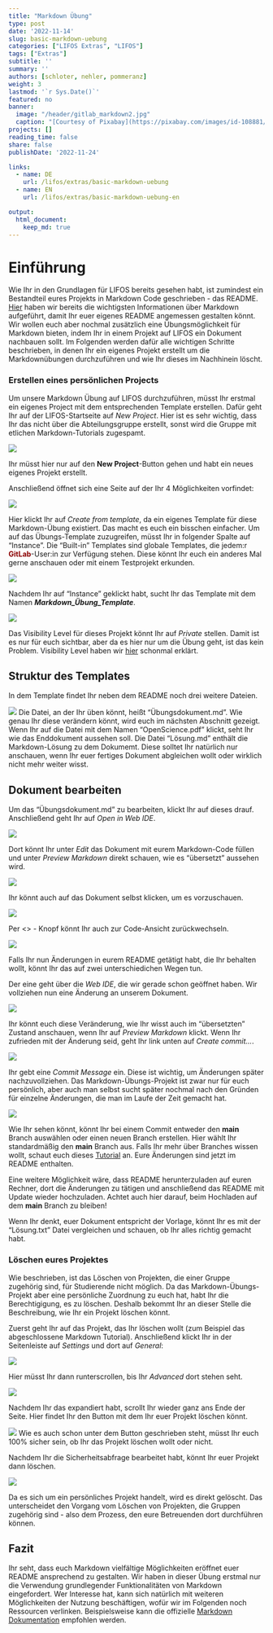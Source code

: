 ```yaml
---
title: "Markdown Übung" 
type: post
date: '2022-11-14' 
slug: basic-markdown-uebung
categories: ["LIFOS Extras", "LIFOS"] 
tags: ["Extras"] 
subtitle: ''
summary: '' 
authors: [schloter, nehler, pommeranz] 
weight: 3
lastmod: '`r Sys.Date()`'
featured: no
banner:
  image: "/header/gitlab_markdown2.jpg"
  caption: "[Courtesy of Pixabay](https://pixabay.com/images/id-108881/)"
projects: []
reading_time: false
share: false
publishDate: '2022-11-24'

links:
  - name: DE
    url: /lifos/extras/basic-markdown-uebung
  - name: EN
    url: /lifos/extras/basic-markdown-uebung-en

output:
  html_document:
    keep_md: true
---
```


# Einführung   
  
Wie Ihr in den Grundlagen für LIFOS bereits gesehen habt, ist zumindest ein Bestandteil eures Projekts in Markdown Code geschrieben - das README. [Hier](/post/eigenesprojekt/#Markdown) haben wir bereits die wichtigsten Informationen über Markdown aufgeführt, damit Ihr euer eigenes README angemessen gestalten könnt. Wir wollen euch aber nochmal zusätzlich eine Übungsmöglichkeit für Markdown bieten, indem Ihr in einem Projekt auf LIFOS ein Dokument nachbauen sollt. Im Folgenden werden dafür alle wichtigen Schritte beschrieben, in denen Ihr ein eigenes Projekt erstellt um die Markdownübungen durchzuführen und wie Ihr dieses im Nachhinein löscht. 

### Erstellen eines persönlichen Projects 

Um unsere Markdown Übung auf LIFOS durchzuführen, müsst Ihr erstmal ein eigenes Project mit dem entsprechenden Template erstellen. Dafür geht Ihr auf der LIFOS-Startseite auf *New Project*. Hier ist es sehr wichtig, dass Ihr das nicht über die Abteilungsgruppe erstellt, sonst wird die Gruppe mit etlichen Markdown-Tutorials zugespamt.

![](../grundlagen/gitlaborientierung_newproject.png)

Ihr müsst hier nur auf den **New Project**-Button gehen und habt ein neues eigenes Projekt erstellt. 

Anschließend öffnet sich eine Seite auf der Ihr 4 Möglichkeiten vorfindet: 

![](../grundlagen/gitlaborientierung_newprojectoptions.png) 

Hier klickt Ihr auf *Create from template*, da ein eigenes Template für diese Markdown-Übung existiert. Das macht es euch ein bisschen einfacher. Um auf das Übungs-Template zuzugreifen, müsst Ihr in folgender Spalte auf "Instance". Die "Built-in" Templates sind globale Templates, die jedem:r <span style="color: darkred;">**GitLab**</span>-User:in zur Verfügung stehen. Diese könnt Ihr euch ein anderes Mal gerne anschauen oder mit einem Testprojekt erkunden. 

![](../grundlagen/gitlaborientierung_newprojectinstance.png) 

Nachdem Ihr auf "Instance" geklickt habt, sucht Ihr das Template mit dem Namen **_Markdown_Übung_Template_**. 
 
![](../grundlagen/gitlaborientierung_markdownInstanceTemplate.png) 

Das Visibility Level für dieses Projekt könnt Ihr auf *Private* stellen. Damit ist es nur für euch sichtbar, aber da es hier nur um die Übung geht, ist das kein Problem. Visibility Level haben wir [hier](/lifos/grundlagen/eigenesprojekt#visibility-levels) schonmal erklärt.

## Struktur des Templates

In dem Template findet Ihr neben dem README noch drei weitere Dateien. 

![](../grundlagen/gitlaborientierung_uebungtemplate.png) 
Die Datei, an der Ihr üben könnt, heißt "Übungsdokument.md". Wie genau Ihr diese verändern könnt, wird euch im nächsten Abschnitt gezeigt. Wenn Ihr auf die Datei mit dem Namen "OpenScience.pdf" klickt, seht Ihr wie das Enddokument aussehen soll. Die Datei "Lösung.md" enthält die Markdown-Lösung zu dem Dokumemt. Diese solltet Ihr natürlich nur anschauen, wenn Ihr euer fertiges Dokument abgleichen wollt oder wirklich nicht mehr weiter wisst. 

<!-- Warum hast du die Lösung nicht auch in einem Markdown Dokument? hab ich versucht, allerdings "übersetzt" GitLab das direkt, wenn man es nur auf dem Server anschaut, was zu Verwirrungen kommen könnte, wenn man die Lösung in einem Klick anschauen will. (Ich wäre davon genervt, glaube ich) -->

## Dokument bearbeiten

Um das "Übungsdokument.md" zu bearbeiten, klickt Ihr auf dieses drauf. Anschließend geht Ihr auf *Open in Web IDE*. 

![](../grundlagen/gitlaborientierung_openuebunginwebide.png) 

Dort könnt Ihr unter *Edit* das Dokument mit eurem Markdown-Code füllen und unter *Preview Markdown* direkt schauen, wie es "übersetzt" aussehen wird. 

![](../grundlagen/gitlaborientierung_webidetemplate.png)

Ihr könnt auch auf das Dokument selbst klicken, um es vorzuschauen.

![](../grundlagen/gitlaborientierung_preview.png)

Per <> - Knopf könnt Ihr auch zur Code-Ansicht zurückwechseln.

![](../grundlagen/gitlaborientierung_code.png)

Falls Ihr nun Änderungen in eurem README getätigt habt, die Ihr behalten wollt, könnt Ihr das auf zwei unterschiedichen Wegen tun. 

Der eine geht über die *Web IDE*, die wir gerade schon geöffnet haben. Wir vollziehen nun eine Änderung an unserem Dokument.

![](../grundlagen/gitlabMarkdown_ÄnderungReadMe.png)

Ihr könnt euch diese Veränderung, wie Ihr wisst auch im "übersetzten" Zustand anschauen, wenn Ihr auf *Preview Markdown* klickt. Wenn Ihr zufrieden mit der Änderung seid, geht Ihr link unten auf *Create commit...*.

![](../grundlagen/gitlabMarkdown_CreateCommitWebIDE.png)

Ihr gebt eine *Commit Message* ein. Diese ist wichtig, um Änderungen später nachzuvollziehen. Das Markdown-Übungs-Projekt ist zwar nur für euch persönlich, aber auch man selbst sucht später nochmal nach den Gründen für einzelne Änderungen, die man im Laufe der Zeit gemacht hat.

![](../grundlagen/gitlabMarkdown_CommitTest.png)

Wie Ihr sehen könnt, könnt Ihr bei einem Commit entweder den **main** Branch auswählen oder einen neuen Branch erstellen. Hier wählt Ihr standardmäßig den **main** Branch aus. Falls Ihr mehr über Branches wissen wollt, schaut euch dieses [Tutorial](https://pandar.netlify.app/post/branches/) an. Eure Änderungen sind jetzt im README enthalten. 

<!-- Link muss aktualisiert werden -->
<!-- Branches waren jetzt im eigene Projekte Teil gar kein Thema mehr - sollte vlt an einer Stelle auch angeschnitten werden. - evtl. im vertiefende Einführung? Hier muss man halt nur den main-Branch auswählen, weil die default Option ist einen neuen zu erstellen (bei jedem Commit) und das wollen wir ja nicht.-->

Eine weitere Möglichkeit wäre, dass README herunterzuladen auf euren Rechner, dort die Änderungen zu tätigen und anschließend das README mit Update wieder hochzuladen. Achtet auch hier darauf, beim Hochladen auf dem **main** Branch zu bleiben! 

Wenn Ihr denkt, euer Dokument entspricht der Vorlage, könnt Ihr es mit der "Lösung.txt" Datei vergleichen und schauen, ob Ihr alles richtig gemacht habt. 
 

### Löschen eures Projektes

Wie beschrieben, ist das Löschen von Projekten, die einer Gruppe zugehörig sind, für Studierende nicht möglich. Da das Markdown-Übungs-Projekt aber eine persönliche Zuordnung zu euch hat, habt Ihr die Berechtigigung, es zu löschen. Deshalb bekommt Ihr an dieser Stelle die Beschreibung, wie Ihr ein Projekt löschen könnt.

Zuerst geht Ihr auf das Projekt, das Ihr löschen wollt (zum Beispiel das abgeschlossene Markdown Tutorial). Anschließend klickt Ihr in der Seitenleiste auf *Settings* und dort auf *General*: 

![](../grundlagen/gitlabMarkdown_DeleteProject.png)

Hier müsst Ihr dann runterscrollen, bis Ihr *Advanced* dort stehen seht.

![](../grundlagen/gitlabMarkdown_AdvancedPrjectSet.png)

Nachdem Ihr das expandiert habt, scrollt Ihr wieder ganz ans Ende der Seite. Hier findet Ihr den Button mit dem Ihr euer Projekt löschen könnt. 

![](../grundlagen/gitlabMarkdown_DeleteProjectButton.png)
Wie es auch schon unter dem Button geschrieben steht, müsst Ihr euch 100% sicher sein, ob Ihr das Projekt löschen wollt oder nicht. 

Nachdem Ihr die Sicherheitsabfrage bearbeitet habt, könnt Ihr euer Projekt dann löschen. 

![](../grundlagen/gitlabMarkdown_DeleteProjectCheck.png)

Da es sich um ein persönliches Projekt handelt, wird es direkt gelöscht. Das unterscheidet den Vorgang vom Löschen von Projekten, die Gruppen zugehörig sind - also dem Prozess, den eure Betreuenden dort durchführen können.

## Fazit
Ihr seht, dass euch Markdown vielfältige Möglichkeiten eröffnet euer README ansprechend zu gestalten. Wir haben in dieser Übung erstmal nur die Verwendung grundlegender Funktionalitäten von Markdown eingefordert. Wer Interesse hat, kann sich natürlich mit weiteren Möglichkeiten der Nutzung beschäftigen, wofür wir im Folgenden noch Ressourcen verlinken. Beispielsweise kann die offizielle [Markdown Dokumentation](https://www.markdownguide.org/extended-syntax/) empfohlen werden. 

<!--## Subgruppen

Das zweite große Thema dieses Tutorials ist nur für einen Teil von euch relevant. Hier wird man hinverlinkt, wenn man in den Visibility-Einstellungen keine passende Option für das eigene Projekt gefunden hat. 

Die Lösung kann durch sogenannte Subgruppen erreicht werden. Dabei wird aus der übergeordneten Elterngruppe der Abteilung eine Subgruppe gebildet, in der nur spezifische Personen der übergeordneten Gruppe eingeladen sein können. In jeder Elterngruppe können beliebig viele Subgruppen existieren. Benutzt dieses Tool aber bitte wirklich nur, wenn es die Lage des Datenschutzes nicht anders zulässt.

Außerdem kann man Subgruppen für folgendes benutzen: 

1. gut zum organisieren größerer Projekte
2. man kann jedem User eine andere Rolle geben (z.B. was er alles bearbeiten kann und was nicht)

### Subgruppen erstellen 

Um eine Subgruppe zu erstellen, müsst Ihr unter *Menu* und *Groups* auf **Your Groups** gehen. 

![](/post/gitlabMarkdown_createSubgroups.png)

Anschließend wählt Ihr die Gruppe aus in der Ihr für euer Projekt eine Subgruppe erstellen wollt. In der Gruppe geht Ihr oben rechts auf **New Subgroup**. 

![](/post/gitlabMarkdown_createSubgroups2.png)

Danach öffnet sich noch ein Fenster bei dem Ihr auf **Create Groups** klickt. Danach öffnet sich eine Seite in der Ihr alle möglichen Einstellungen für euer Projekt festlegen könnt. 

Zum einen könnt Ihr festlegen,  ob nur Ihr diese Gruppe benutzt oder ob Ihr auch Projektpartner*innen habt. Diese könnt Ihr darunter direkt einladen über Ihre Mailadressen. 

Eure erstellte Subgruppe findet Ihr dann auf der Startseite der übergeordneten Gruppe.

![](/post/gitlabMarkdown_seeSubgroups.png)

### Projekt in einer Subgruppe erstellen

Nachdem Ihr die Subgruppe erstellt habt, könnt Ihr hier ganz normal ein Projekt erstellen, wie Ihr es von normalen Gruppen gewöhnt seid. Falls Ihr das nochmal auffrischen wollt, hier ist der [Link](https://pandar.netlify.app/post/lifos-orientierung#projekt-erstellen).

Nachdem Ihr dieses Projekt erstellt habt, könnt Ihr euch unter **Settings** und *General* die Visibility-Features anschauen. 

![](/post/gitlabMarkdown_subgroupVisibility.png)

Wie Ihr unter **Repository** sehen könnt, sind nur Projektmitglieder dazu in der Lage Dateien in diesem Projekt anzuschauen oder zu bearbeiten. 

## Fazit
Subgruppen bieten eine weitere Organisationsstruktur innerhalb einer Gruppe. Hier sollten sie allerdings nur benutzt werden, wenn aus Datenschutz-Technischen Gründen keine andere Option übrig bleiben sollte.  -->
